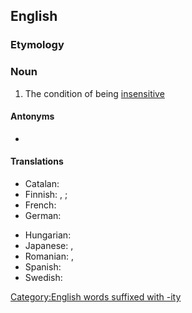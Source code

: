 ==English==

===Etymology===
{{prefix|en|in|sensitivity}}

===Noun===
{{en-noun|-|insensitivities}}

# The condition of being [[insensitive]]

====Antonyms====
* {{l|en|sensitivity}}

====Translations====
{{trans-top|condition of being insensitive}}
* Catalan: {{t|ca|insensibilitat|f}}
* Finnish: {{t+|fi|tunteettomuus}}, {{t+|fi|tunnottomuus}}; {{t|fi|epäherkkyys}} {{q|photography}}
* French: {{t+|fr|insensibilité|f}}
* German: {{t|de|Gefühllosigkeit|f}}
{{trans-mid}}
* Hungarian: {{t+|hu|érzéketlenség}}
* Japanese: {{t|ja|無神経|tr=mushinkei}}, {{t+|ja|鈍感|tr=donkan}}
* Romanian: {{t+|ro|insensibilitate|f}}, {{t|ro|nesensibilitate|f}} {{qualifier|rare}}
* Spanish: {{t+|es|insensibilidad|f}}
* Swedish: {{t+|sv|okänslighet|c}}
{{trans-bottom}}

[[Category:English words suffixed with -ity]]